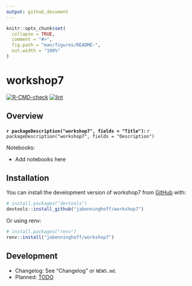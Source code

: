 ```yaml
---
output: github_document
---
```


<!-- README.md is generated from README.Rmd. Please edit that file -->

```r
knitr::opts_chunk$set(
  collapse = TRUE,
  comment = "#>",
  fig.path = "man/figures/README-",
  out.width = "100%"
)
```

# workshop7

<!-- badges: start -->
[![R-CMD-check](https://github.com/jabenninghoff/workshop7/workflows/R-CMD-check/badge.svg)](https://github.com/jabenninghoff/workshop7/actions)
[![lint](https://github.com/jabenninghoff/workshop7/workflows/lint/badge.svg)](https://github.com/jabenninghoff/workshop7/actions)
<!-- badges: end -->

## Overview

**`r packageDescription("workshop7", fields = "Title")`:** `r packageDescription("workshop7", fields = "Description")`

Notebooks:

* Add notebooks here

## Installation

You can install the development version of workshop7 from [GitHub](https://github.com/) with:

``` r
# install.packages("devtools")
devtools::install_github("jabenninghoff/workshop7")
```

Or using renv:

``` r
# install.packages("renv")
renv::install("jabenninghoff/workshop7")
```

## Development

- Changelog: See "Changelog" or `NEWS.md`.
- Planned: [TODO](TODO.md)
